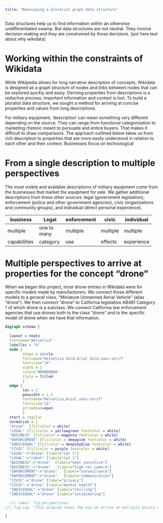 ```yaml
---
title: "Developing a pluralist graph data structure"
---
```


Data structures help us to find information within an otherwise undifferentiated swamp. But data structures are not neutral. They involve decision-making and they are constrained by those decisions. 
[put here text about why wikidata]

# Working within the constraints of Wikidata

While Wikipedia allows for long narrative description of concepts, Wikidata is designed as a graph structure of nodes and links between nodes that can be explored quickly and easiy. Deriving properties from descriptions is a reductive process; important information and context is lost. To build a pluralist data structure, we sought a method for arriving at concise properties and values from long descriptions. 

For military equipment, 'description' can mean something very different depending on the source. They can range from functional categorization to marketing rhetoric meant to pursuade and entice buyers. That makes it difficult to draw comparisons. The approach outlined below takes us from rich description to properties that are more easily understood in relation to each other and their context. Businesses focus on technological 

# From a single description to multiple perspectives

The most visible and available descriptions of military equipment come from the businesses that market the equipment for sale. We gather additional descriptions from these other sources:  legal (government legislation), enforcement (police and other government agencies), civic (organizations and community groups), and individual (direct personal experience). 

+------------------+----------------+----------------+-----------+------------+
| business         | Legal          |  enforcement   | civic     | individual |
+==================+================+================+===========+============+
| multiple         | one to many    | multiple       | multiple  | multiple   |
+------------------+----------------+----------------+-----------+------------+
| capabilities     | category       | use            |  effects  | experience |
+------------------+----------------+----------------+-----------+------------+

# Multiple perspectives to arrive at properties for the concept "drone"

When we began this project, most drone entries in Wikidata were for specific models made by manufacturers. We connect those different models to a general class, "Miniature Unmanned Aerial Vehicle" (alias "drone"). We then connect "drone" to California legislation AB481 Category 1 of which drone is a subclass. We connect California law enforcement agencies that use drones both to the class "drone" and to the specific model of drone when we have that information.  


```dot

digraph schema {
  
  layout = neato
  fontname="Helvetica"
  labelloc = "b"
  node [
        shape = circle
        fontname="Helvetica bold,Arial bold,sans-serif"
        fontsize="14"
        width = 2
		color="#00000088"
		style = filled
        ]
  edge [
        len = 3 
        penwidth = 1.5 
        fontname="Helvetica,Arial,sans-serif"
        fontsize="11"
        arrowhead=open
        ]
  start = regular
  normalize = 1
  "drone"  [fillcolor = white]
  "LEGAL" [fillcolor = yellowgreen fontcolor = white]
  "BUSINESS" [fillcolor = magenta fontcolor = white]
  "ENFORCEMENT" [fillcolor = deeppink fontcolor = white]
  "INDIVIDUAL" [fillcolor = deepskyblue fontcolor = white]
  "CIVIC" [fillcolor = purple fontcolor = white]
  "LEGAL"->"drone" [label="Cat 1"]
  "LEGAL"->"robot" [label="Cat 1"]
  "BUSINESS"->"drone"  [label="heat sensitive"]
  "BUSINESS"->"drone"   [label="high-res camera"]
  "ENFORCEMENT"->"drone"   [label="surveillance"]
  "ENFORCEMENT"->"drone"   [label="communication"]
  "CIVIC"->"drone" [label="privacy"]
  "CIVIC"->"drone" [label="mental health"]
  "INDIVIDUAL"->"drone" [label="chilling"]
  "INDIVIDUAL"->"drone" [label="intimidating"]

  //| label: fig-perspectives
//| fig-cap: "This diagram shows the how we arrive at multiple points of view on a single concept, in this case "drone"."

}








```




